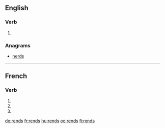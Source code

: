 ==English==

===Verb===
{{head|en}}

# {{en-third-person singular of|rend}}

===Anagrams===
* [[nerds#English|nerds]]

----

==French==

===Verb===
{{fr-verb-form}}

# {{conjugation of|rendre||1|s|pres|ind|lang=fr}}
# {{conjugation of|rendre||2|s|pres|ind|lang=fr}}
# {{conjugation of|rendre||2|s|imp|lang=fr}}

[[de:rends]]
[[fr:rends]]
[[hu:rends]]
[[oc:rends]]
[[fi:rends]]